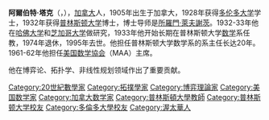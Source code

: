'''阿爾伯特·塔克'''（{{lang-en|'''Albert William Tucker'''}}，{{bd|1905年|11月28日|1995年|1月25日|catIdx=Tucker}}），[[加拿大|加拿大]]人，1905年出生于加拿大，1928年获得[[多伦多大学|多伦多大学]]学士，1932年获得[[普林斯顿大学|普林斯顿大学]]博士，博士导师是[[所羅門·萊夫謝茨|所羅門·萊夫謝茨]]。1932-33年他在[[哈佛大学|哈佛大学]]和[[芝加哥大学|芝加哥大学]]做研究，1933年他开始长期在普林斯顿大学[[数学|数学]]系任教，1974年退休，1995年去世。他担任普林斯顿大学数学系的系主任长达20年。1961-62年他担任[[美国数学協会|美国数学協会]]（MAA）主席。

他在博弈论、拓扑学、非线性规划领域作出了重要贡献。

{{Authority control}}
{{DEFAULTSORT:Tukcer, Albert W.}}
[[Category:20世紀數學家|Category:20世紀數學家]]
[[Category:拓撲學家|Category:拓撲學家]]
[[Category:博弈理論家|Category:博弈理論家]]
[[Category:美国数学家|Category:美国数学家]]
[[Category:加拿大数学家|Category:加拿大数学家]]
[[Category:普林斯頓大學教師|Category:普林斯頓大學教師]]
[[Category:普林斯顿大学校友|Category:普林斯顿大学校友]]
[[Category:多倫多大學校友|Category:多倫多大學校友]]
[[Category:渥太華人|Category:渥太華人]]